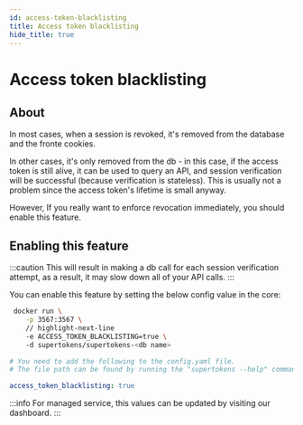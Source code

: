 ```yaml
---
id: access-token-blacklisting
title: Access token blacklisting
hide_title: true
---
```



<!-- COPY DOCS -->
<!-- ./session/common-customizations/sessions/access-token-blacklisting.mdx -->


# Access token blacklisting

## About

In most cases, when a session is revoked, it's removed from the database and the fronte cookies.

In other cases, it's only removed from the db - in this case, if the access token is still alive, it can be used to query an API, and session verification will be successful (because verification is stateless). This is usually not a problem since the access token's lifetime is small anyway.

However, If you really want to enforce revocation immediately, you should enable this feature. 


## Enabling this feature

:::caution
This will result in making a db call for each session verification attempt, as a result, it may slow down all of your API calls.
:::

You can enable this feature by setting the below config value in the core:

<SelfHostedTabs>
<TabItem value="with-docker">

```bash
 docker run \
    -p 3567:3567 \
    // highlight-next-line
    -e ACCESS_TOKEN_BLACKLISTING=true \ 
    -d supertokens/supertokens-<db name>
```
</TabItem>

<TabItem value="without-docker">

```yaml
# You need to add the following to the config.yaml file.
# The file path can be found by running the "supertokens --help" command

access_token_blacklisting: true
```
</TabItem>
</SelfHostedTabs>

:::info
For managed service, this values can be updated by visiting our dashboard.
:::